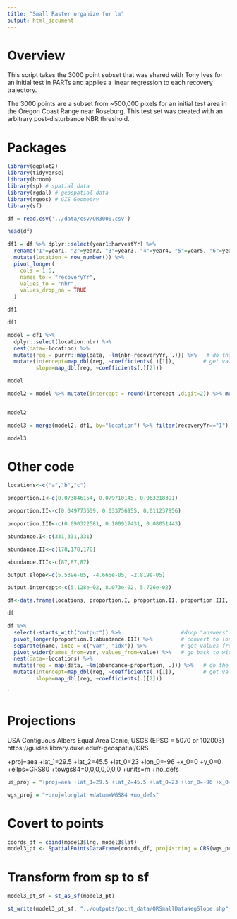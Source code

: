 ```yaml
---
title: "Small Raster organize for lm"
output: html_document
---
```

# Overview
This script takes the 3000 point subset that was shared with Tony Ives for an initial test in PARTs and applies a linear regression to each recovery trajectory. 

The 3000 points are a subset from ~500,000 pixels for an initial test area in the Oregon Coast Range near Roseburg. This test set was created with an arbitrary post-disturbance NBR threshold.

# Packages
```r

library(ggplot2)
library(tidyverse)
library(broom)
library(sp) # spatial data
library(rgdal) # geospatial data
library(rgeos) # GIS Geometry
library(sf)
```


```r
df = read.csv('../data/csv/OR3000.csv')

```

```r
head(df)

```
```r
df1 = df %>% dplyr::select(year1:harvestYr) %>%
  rename("1"=year1, "2"=year2, "3"=year3, "4"=year4, "5"=year5, "6"=year6) %>%
  mutate(location = row_number()) %>%
  pivot_longer(
    cols = 1:6,
    names_to = "recoveryYr",
    values_to = "nbr",
    values_drop_na = TRUE
  )

df1
```

```r
df1
```
```r
model = df1 %>%
  dplyr::select(location:nbr) %>%
  nest(data=-location) %>%                             
  mutate(reg = purrr::map(data, ~lm(nbr~recoveryYr, .))) %>%   # do the regression
  mutate(intercept=map_dbl(reg, ~coefficients(.)[1]),         # get values form regression
         slope=map_dbl(reg, ~coefficients(.)[2]))

model
```

```r
model2 = model %>% mutate(intercept = round(intercept ,digit=2)) %>% mutate(slope = round(slope,digit=2)) %>% filter(slope <0)


model2
```

```r

model3 = merge(model2, df1, by="location") %>% filter(recoveryYr=="1") %>% dplyr::select(location, intercept:nbr)

model3
```


# Other code


```r
locations<-c("a","b","c")

proportion.I<-c(0.073846154, 0.079710145, 0.063218391)

proportion.II<-c(0.049773659, 0.033756955, 0.011237956)

proportion.III<-c(0.090322581, 0.100917431, 0.08051443)

abundance.I<-c(331,331,331)

abundance.II<-c(178,178,178)

abundance.III<-c(87,87,87)

output.slope<-c(5.539e-05, -4.665e-05, -2.819e-05)

output.intercept<-c(5.128e-02, 8.073e-02, 5.726e-02)

df<-data.frame(locations, proportion.I, proportion.II, proportion.III, abundance.I, abundance.II, abundance.III, output.slope, output.intercept)
```

```r
df
```

```r
df %>% 
  select(-starts_with("output")) %>%                   #drop "answers"
  pivot_longer(proportion.I:abundance.III) %>%         # convert to long format
  separate(name, into = c("var", "idx")) %>%           # get values from column names
  pivot_wider(names_from=var, values_from=value) %>%   # go back to wide
  nest(data=-locations) %>%                             
  mutate(reg = map(data, ~lm(abundance~proportion, .))) %>%   # do the regression
  mutate(intercept=map_dbl(reg, ~coefficients(.)[1]),         # get values form regression
         slope=map_dbl(reg, ~coefficients(.)[2]))

```

`

# Projections
USA Contiguous Albers Equal Area Conic, USGS (EPSG = 5070 or 102003)
https://guides.library.duke.edu/r-geospatial/CRS

+proj=aea +lat_1=29.5 +lat_2=45.5 +lat_0=23 +lon_0=-96 +x_0=0 +y_0=0 +ellps=GRS80 +towgs84=0,0,0,0,0,0,0 +units=m +no_defs 
```r
us_proj = "+proj=aea +lat_1=29.5 +lat_2=45.5 +lat_0=23 +lon_0=-96 +x_0=0 +y_0=0 +ellps=GRS80 +towgs84=0,0,0,0,0,0,0 +units=m +no_defs"
```

```r
wgs_proj = "+proj=longlat +datum=WGS84 +no_defs"
```

# Covert to points
```r
coords_df = cbind(model3$lng, model3$lat)
model3_pt <- SpatialPointsDataFrame(coords_df, proj4string = CRS(wgs_proj), data = model3)
```


# Transform from sp to sf

```r
model3_pt_sf = st_as_sf(model3_pt)
```

```r
st_write(model3_pt_sf, "../outputs/point_data/ORSmallDataNegSlope.shp", driver="ESRI Shapefile")
```